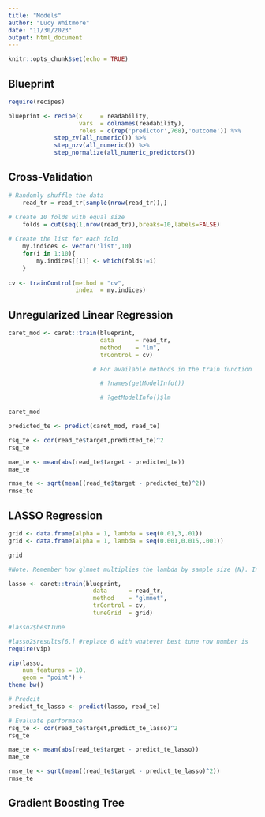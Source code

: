 ```yaml
---
title: "Models"
author: "Lucy Whitmore"
date: "11/30/2023"
output: html_document
---
```


```r
knitr::opts_chunk$set(echo = TRUE)
```

## Blueprint 
```r
require(recipes)

blueprint <- recipe(x     = readability,
                    vars  = colnames(readability),
                    roles = c(rep('predictor',768),'outcome')) %>%
             step_zv(all_numeric()) %>%
             step_nzv(all_numeric()) %>%
             step_normalize(all_numeric_predictors())

```

## Cross-Validation
```r
# Randomly shuffle the data
    read_tr = read_tr[sample(nrow(read_tr)),]

# Create 10 folds with equal size
    folds = cut(seq(1,nrow(read_tr)),breaks=10,labels=FALSE)
  
# Create the list for each fold 
    my.indices <- vector('list',10)
    for(i in 1:10){
        my.indices[[i]] <- which(folds!=i)
    }
      
cv <- trainControl(method = "cv",
                   index  = my.indices)


```


## Unregularized Linear Regression
```r

caret_mod <- caret::train(blueprint, 
                          data      = read_tr, 
                          method    = "lm", 
                          trControl = cv)

                        # For available methods in the train function

                          # ?names(getModelInfo())

                          # ?getModelInfo()$lm

caret_mod

```

```r
predicted_te <- predict(caret_mod, read_te)

rsq_te <- cor(read_te$target,predicted_te)^2
rsq_te

mae_te <- mean(abs(read_te$target - predicted_te))
mae_te

rmse_te <- sqrt(mean((read_te$target - predicted_te)^2))
rmse_te

```


## LASSO Regression

```r
grid <- data.frame(alpha = 1, lambda = seq(0.01,3,.01)) 
grid <- data.frame(alpha = 1, lambda = seq(0.001,0.015,.001)) 

grid

#Note. Remember how glmnet multiplies the lambda by sample size (N). In this case, the sample size is 2834. So, for instance a lambda value of 1 would be 2834. You can try larger values and explore, but in this case a max value of 3 for lambda would be more than enough. I don't think it will improve performance beyond this value

lasso <- caret::train(blueprint, 
                        data      = read_tr, 
                        method    = "glmnet", 
                        trControl = cv,
                        tuneGrid  = grid)
```

```r
#lasso2$bestTune

#lasso2$results[6,] #replace 6 with whatever best tune row number is
require(vip)

vip(lasso, 
    num_features = 10, 
    geom = "point") + 
theme_bw()
```

```r
# Predcit
predict_te_lasso <- predict(lasso, read_te)

# Evaluate performace
rsq_te <- cor(read_te$target,predict_te_lasso)^2
rsq_te

mae_te <- mean(abs(read_te$target - predict_te_lasso))
mae_te

rmse_te <- sqrt(mean((read_te$target - predict_te_lasso)^2))
rmse_te

```

## Gradient Boosting Tree
